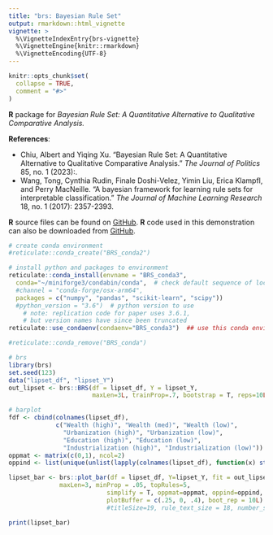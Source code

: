 ```yaml
---
title: "brs: Bayesian Rule Set"
output: rmarkdown::html_vignette
vignette: >
  %\VignetteIndexEntry{brs-vignette}
  %\VignetteEngine{knitr::rmarkdown}
  %\VignetteEncoding{UTF-8}
---
```


```r
knitr::opts_chunk$set(
  collapse = TRUE,
  comment = "#>"
)
```

**R** package for *Bayesian Rule Set: A Quantitative Alternative to Qualitative Comparative Analysis.*

**References**: 
 
 - Chiu, Albert and Yiqing Xu. "Bayesian Rule Set: A Quantitative Alternative to Qualitative Comparative Analysis." *The Journal of Politics* 85, no. 1 (2023):. 
 - Wang, Tong, Cynthia Rudin, Finale Doshi-Velez, Yimin Liu, Erica Klampfl, and Perry MacNeille. "A bayesian framework for learning rule sets for interpretable classification." *The Journal of Machine Learning Research* 18, no. 1 (2017): 2357-2393.
 
**R** source files can be found on [GitHub](https://github.com/albert-chiu/brs). **R** code used in this demonstration can also be downloaded from [GitHub](https://github.com/albert-chiu/brs/tree/main/vignettes).


```r
# create conda environment
#reticulate::conda_create("BRS_conda2")  

# install python and packages to environment
reticulate::conda_install(envname = "BRS_conda3",
  conda="~/miniforge3/condabin/conda",  # check default sequence of locations for conda
  #channel = "conda-forge/osx-arm64",
  packages = c("numpy", "pandas", "scikit-learn", "scipy"))
  #python_version = "3.6")  # python version to use
    # note: replication code for paper uses 3.6.1, 
    # but version names have since been truncated
reticulate::use_condaenv(condaenv="BRS_conda3")  ## use this conda environment for BRS

#reticulate::conda_remove("BRS_conda")

# brs
library(brs)
set.seed(123)
data("lipset_df", "lipset_Y")
out_lipset <- brs::BRS(df = lipset_df, Y = lipset_Y, 
                       maxLen=3L, trainProp=.7, bootstrap = T, reps=10L)
```

```r
# barplot
fdf <- cbind(colnames(lipset_df),
             c("Wealth (high)", "Wealth (med)", "Wealth (low)",
               "Urbanization (high)", "Urbanization (low)", 
               "Education (high)", "Education (low)", 
               "Industrialization (high)", "Industrialization (low)"))
oppmat <- matrix(c(0,1), ncol=2)
oppind <- list(unique(unlist(lapply(colnames(lipset_df), function(x) strsplit(x, "_")[[1]][[1]])))[2:4])

lipset_bar <- brs::plot_bar(df = lipset_df, Y=lipset_Y, fit = out_lipset, featureLabels = fdf,
              maxLen=3, minProp = .05, topRules=5, 
                           simplify = T, oppmat=oppmat, oppind=oppind, and =" & ", textSize = 12,
                           plotBuffer = c(.25, 0, .4), boot_rep = 10L)
                           #titleSize=19, rule_text_size = 18, number_size = 18
```

```r
print(lipset_bar)
```
